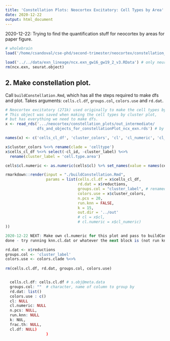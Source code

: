 ```yaml
---
title: 'Constellation Plots: Neocortex Excitatory: Cell Types by Area'
date: 2020-12-22
output: html_document
---
```


2020-12-22: Trying to find the quantification stuff for neocortex by areas for paper figure.

```r


# wholebrain
load('/home/csandoval/cse-phd/second-trimester/neocortex/constellation_plots/out_intermediate/intermediate_objects_constellationPlots.RData')

load('../../data/exn_lineage/ncx.exn_gw16_gw19_2_v3.RData') # only neurons, ipcs and rg
rm(ncx.exn, seurat.object)
```

## 2. Make constellation plot. {data-link="2. Make constellation plot."}

Call `buildConstellation.Rmd`, which has all the steps required to make dfs and plot. Takes
arguments: `cells.cl.df`, `groups.col`, `colors.use` and `rd.dat`.

```r

# Neocortex excitatory (271k) used originally to make the cell types by area constellation plot.
# This object was saved when making the cell types by cluster plot,
# but has everything we need to make dfs.
x <- read_rds('.../neocortex/constellation_plots/out_intermediate/
              dfs_and_objects_for_constellationPlot_ncx_exn.rds') # by clusters

names(x) <- c('cells_cl_df', 'cluster_colors', 'cl', 'cl_numeric', 'cl_center_df', 'reductions')

x$cluster_colors %<>% rename(clade = 'celltype')
x$cells_cl_df %<>% select(-cl_id, -cluster_label) %<>% 
  rename(cluster_label = 'cell.type.area')

cells$cl.numeric <- as.numeric(cells$cl) %>% set_names(value = names(cells$cl))

rmarkdown::render(input = "./buildConstellation.Rmd", 
                  params = list(cells.cl.df = x$cells_cl_df, 
                                rd.dat = x$reductions, 
                                groups.col = "cluster_label", # renamed from cell.type.area 
                                colors.use = x$cluster_colors,
                                n.pcs = 20,
                                run.knn = FALSE,
                                k = 15,
                                out.dir = '../out'
                                # cl = x$cl,
                                # cl.numeric = x$cl_numeric)
))

2020-12-22 NEXT: Make own cl.numeric for this plot and pass to buildConstellation as parameter.
done - try running knn.cl.dat or whatever the next block is (not run knn again)

rd.dat <- x$reductions                               
groups.col <- 'cluster_label'
colors.use <- colors.clade %<>% 
 
rm(cells.cl.df, rd.dat, groups.col, colors.use)


  cells.cl.df: cells.cl.df # s.obj@meta.data                     
  groups.col: ""  # character, name of column to group by
  rd.dat: list()
  colors.use : c()
  cl: NULL
  cl.numeric: NULL
  n.pcs: NULL,
  run.knn: NULL
  k: NUL,
  frac.th: NULL,
  cl.df: NULL)
                  )
```
